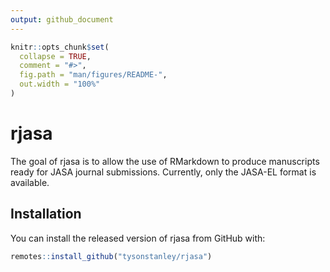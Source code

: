 ```yaml
---
output: github_document
---
```


<!-- README.md is generated from README.Rmd. Please edit that file -->

```r
knitr::opts_chunk$set(
  collapse = TRUE,
  comment = "#>",
  fig.path = "man/figures/README-",
  out.width = "100%"
)
```
# rjasa

The goal of rjasa is to allow the use of RMarkdown to produce manuscripts ready for JASA journal submissions. Currently, only the JASA-EL format is available.

## Installation

You can install the released version of rjasa from GitHub with:

``` r
remotes::install_github("tysonstanley/rjasa")
```


